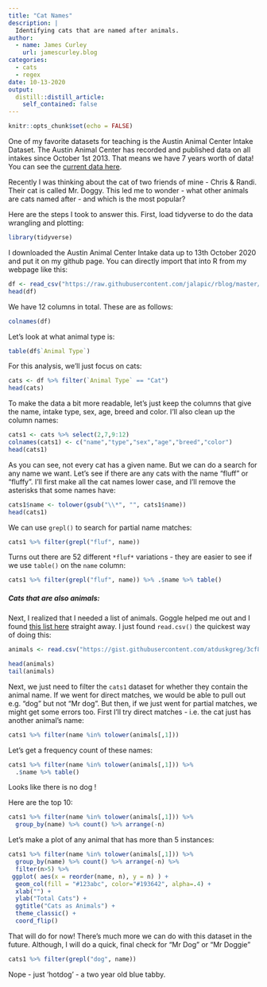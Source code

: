 ```yaml
---
title: "Cat Names"
description: |
  Identifying cats that are named after animals.
author:
  - name: James Curley
    url: jamescurley.blog
categories:
  - cats
  - regex
date: 10-13-2020
output:
  distill::distill_article:
    self_contained: false
---
```


```r
knitr::opts_chunk$set(echo = FALSE)
```


One of my favorite datasets for teaching is the Austin Animal Center Intake Dataset. The Austin Animal Center has recorded and published data on all intakes since October 1st 2013. That means we have 7 years worth of data!   You can see the [current data here](https://data.austintexas.gov/Health-and-Community-Services/Austin-Animal-Center-Intakes/wter-evkm/data). 


Recently I was thinking about the cat of two friends of mine - Chris & Randi. Their cat is called Mr. Doggy. This led me to wonder - what other animals are cats named after - and which is the most popular?


Here are the steps I took to answer this.   First, load tidyverse to do the data wrangling and plotting:

```r
library(tidyverse)
```


I downloaded the Austin Animal Center Intake data up to 13th October 2020 and put it on my github page.  You can directly import that into R from my webpage like this:

```r
df <- read_csv("https://raw.githubusercontent.com/jalapic/rblog/master/raw_data/Austin_Animal_Center_Intakes.csv")
head(df)
```

We have 12 columns in total. These are as follows:

```r
colnames(df)
```

Let's look at what animal type is:

```r
table(df$`Animal Type`)
```

For this analysis, we'll just focus on cats:


```r
cats <- df %>% filter(`Animal Type` == "Cat")
head(cats)
```

To make the data a bit more readable, let's just keep the columns that give the name, intake type, sex, age, breed and color. I'll also clean up the column names:


```r
cats1 <- cats %>% select(2,7,9:12)
colnames(cats1) <- c("name","type","sex","age","breed","color")
head(cats1)

```


As you can see, not every cat has a given name. But we can do a search for any name we want.  Let's see if there are any cats with the name "fluff" or "fluffy". I'll first make all the cat names lower case, and I'll remove the asterisks that some names have:  


```r

cats1$name <- tolower(gsub("\\*", "", cats1$name))
head(cats1)

```

We can use `grepl()` to search for partial name matches:

```r
cats1 %>% filter(grepl("fluf", name))
```

Turns out there are 52 different `*fluf*` variations - they are easier to see if we use `table()` on the `name` column:



```r
cats1 %>% filter(grepl("fluf", name)) %>% .$name %>% table()
```


##### Cats that are also animals:

Next, I realized that I needed a list of animals.  Goggle helped me out and I found [this list here](https://gist.githubusercontent.com/atduskgreg/3cf8ef48cb0d29cf151bedad81553a54/raw/82f142562cf50b0f6fb8010f890b2f934093553e/animals.txt) straight away.  I just found `read.csv()` the quickest way of doing this:

```r
animals <- read.csv("https://gist.githubusercontent.com/atduskgreg/3cf8ef48cb0d29cf151bedad81553a54/raw/82f142562cf50b0f6fb8010f890b2f934093553e/animals.txt",header=F, stringsAsFactors = F)

head(animals)
tail(animals)
```

Next, we just need to filter the `cats1` dataset for whether they contain the animal name.  If we went for direct matches, we would be able to pull out e.g. "dog" but not "Mr dog".  But then, if we just went for partial matches, we might get some errors too. First I'll try direct matches - i.e. the cat just has another animal's name:

```r
cats1 %>% filter(name %in% tolower(animals[,1]))
```

Let's get a frequency count of these names:


```r
cats1 %>% filter(name %in% tolower(animals[,1])) %>% 
  .$name %>% table()
```

Looks like there is no dog !


Here are the top 10:

```r
cats1 %>% filter(name %in% tolower(animals[,1])) %>% 
  group_by(name) %>% count() %>% arrange(-n)
```

Let's make a plot of any animal that has more than 5 instances:



```r
cats1 %>% filter(name %in% tolower(animals[,1])) %>% 
  group_by(name) %>% count() %>% arrange(-n) %>%
  filter(n>5) %>%
 ggplot( aes(x = reorder(name, n), y = n) ) + 
  geom_col(fill = "#123abc", color="#193642", alpha=.4) +
  xlab("") +
  ylab("Total Cats") +
  ggtitle("Cats as Animals") +
  theme_classic() +
  coord_flip()
```

That will do for now!  There's much more we can do with this dataset in the future.  Although, I will do a quick, final check for "Mr Dog" or "Mr Doggie"

```r
cats1 %>% filter(grepl("dog", name))
```
Nope - just 'hotdog' - a two year old blue tabby.


